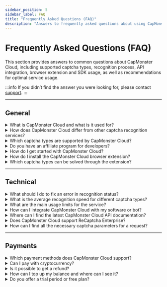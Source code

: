 ```yaml
---
sidebar_position: 5
sidebar_label: FAQ
title: "Frequently Asked Questions (FAQ)"
description: "Answers to frequently asked questions about using CapMonster Cloud."
---
```


# Frequently Asked Questions (FAQ)

This section provides answers to common questions about CapMonster Cloud, including supported captcha types, recognition process, API integration, browser extension and SDK usage, as well as recommendations for optimal service usage.

:::info
If you didn’t find the answer you were looking for, please contact [support](https://helpdesk.zennolab.com/conversation/new).
:::

---

## General

<details>
  <summary>What is CapMonster Cloud and what is it used for?</summary>
  <div style={{ fontWeight: 'normal' }}>
    <p>
      <strong>CapMonster Cloud</strong> is a cloud service that helps automatically recognize various captcha types:  
      reCaptcha V2, reCaptcha V3, reCaptcha v2 Enterprise, GeeTest, Amazon (AWS WAF), Cloudflare Turnstile, Cloudflare Challenge, and more.
    </p>
  </div>
</details>

<details>
  <summary>How does CapMonster Cloud differ from other captcha recognition services?</summary>
  <div style={{ fontWeight: 'normal' }}>
    <p><strong>Advantages of CapMonster Cloud:</strong></p>
    <ul style={{ color: 'black' }}>
      <li><strong>Reliability and scalability:</strong> the system works stably under any load, handles large volumes of tasks, and scales as your project grows.</li>
      <li><strong>Built-in proxies:</strong> in most cases, you won’t need to connect your own proxies.</li>
      <li><strong>No software installation required:</strong> all you need is an internet connection and your API key.</li>
      <li><strong>Support for all major captcha types:</strong> from popular to rare and non-standard types.</li>
      <li><strong>Flexible and transparent pricing:</strong> suitable for both small businesses and large-scale projects.</li>
    </ul>
  </div>
</details>

<details>
  <summary>Which captcha types are supported by CapMonster Cloud?</summary>
  <div style={{ fontWeight: 'normal' }}>
    <p>Supported types:</p>
    <ul style={{ color: 'black' }}>
      <li>reCaptcha V2, reCaptcha V3, reCaptcha Enterprise V2</li>
      <li>GeeTest</li>
      <li>DataDome</li>
      <li>Amazon (AWS WAF)</li>
      <li>Cloudflare Turnstile/Challenge</li>
      <li>Imperva (Incapsula)</li>
      <li>Text captcha (ImageToTextTask), complex image captchas (BLS, Shein, etc.)</li>
      <li>Basilisk, TenDl, Prosopo, Binance, Temu</li>
      <li>Yidun (NECaptcha)</li>
      <li>MTCaptcha</li>
    </ul>
  </div>
</details>

<details>
  <summary>Do you have an affiliate program for developers?</summary>
  <div style={{ fontWeight: 'normal' }}>
    <p>Yes, the affiliate program allows you to earn up to <strong>30%</strong> of users’ spending on captcha solving.</p>
  </div>
</details>

<details>
  <summary>How do I get started with CapMonster Cloud?</summary>
  <div style={{ fontWeight: 'normal' }}>
    <ol style={{ color: 'black' }}>
      <li>Register on the <a href="https://dash.capmonster.cloud/?culture=en" target="_blank" rel="noopener noreferrer">website</a>.</li>
      <li>Top up your balance.</li>
      <li>Use your personal <strong>API key</strong> to integrate with your project.</li>
    </ol>
    <p>You can also download the <a href="https://capmonster.cloud/en/browser-extension-captcha" target="_blank" rel="noopener noreferrer">CapMonster Cloud browser extension</a>.</p>
  </div>
</details>

<details>
  <summary>How do I install the CapMonster Cloud browser extension?</summary>
  <div style={{ fontWeight: 'normal' }}>
    <ol style={{ color: 'black' }}>
      <li>Download the extension for <a href="https://chrome.google.com/webstore/detail/capmonster-cloud-%E2%80%94-automa/pabjfbciaedomjjfelfafejkppknjleh?hl=en" target="_blank" rel="noopener noreferrer">Firefox</a>.</li>
      <li>Activate the extension, enter your <strong>API key</strong>, and make sure you have a positive balance.</li>
      <li>Configure it and start solving captchas.</li>
    </ol>
    <p>For more details, see the <a href="https://docs.capmonster.cloud/docs/extension" target="_blank" rel="noopener noreferrer">Extension</a> section in the documentation.</p>
  </div>
</details>

<details>
  <summary>Which captcha types can be solved through the extension?</summary>
  <div style={{ fontWeight: 'normal' }}>
    <ul style={{ color: 'black' }}>
      <li>ReCaptcha V2, ReCaptcha V3, ReCaptcha Enterprise V2</li>
      <li>GeeTest</li>
      <li>Cloudflare Turnstile / Challenge</li>
      <li>Text captcha (ImageToTextTask)</li>
      <li>Binance Captcha</li>
      <li>BLS Captcha</li>
    </ul>
  </div>
</details>

<hr/>

## Technical

<details>
  <summary>What should I do to fix an error in recognition status?</summary>
  <div style={{ fontWeight: 'normal' }}>
    <p>Example errors:</p>
    <ul style={{ color: 'black' }}>
      <li><strong>ERROR_KEY_DOES_NOT_EXIST</strong> — invalid or non-existent API key. Check your key.</li>
      <li><strong>ERROR_ZERO_BALANCE</strong> — balance is zero. Top up your balance to continue.</li>
      <li><strong>ERROR_CAPTCHA_UNSOLVABLE</strong> — the request may be incorrect, captcha type is not supported, or the captcha itself is damaged or displayed incorrectly. We recommend carefully checking your request parameters and ensuring the selected captcha type is supported by CapMonster Cloud.</li>
    </ul>
    <p>See the <a href="https://docs.capmonster.cloud/docs/api/api-errors" target="_blank" rel="noopener noreferrer">error documentation</a> or contact support.</p>
  </div>
</details>

<details>
  <summary>What is the average recognition speed for different captcha types?</summary>
  <div style={{ fontWeight: 'normal' }}>
    <p>On average <strong>1 to 30 seconds</strong>, depending on the captcha type.</p>
  </div>
</details>

<details>
  <summary>What are the main usage limits for the service?</summary>
  <div style={{ fontWeight: 'normal' }}>
    <p>
      There is a limit of <strong>120 requests per task</strong> to get the result. This means that after creating a task via <code>createTask</code>, you can periodically check its status using <code>getTaskResult</code>, but it is recommended not to do this more often than once every 2–5 seconds.
    </p>
  </div>
</details>

<details>
  <summary>How can I integrate CapMonster Cloud with my software or bot?</summary>
  <div style={{ fontWeight: 'normal' }}>
    <p>Use your <strong>API key</strong> to connect. There are also <a href="https://docs.capmonster.cloud/docs/getting-start#code-examples" target="_blank" rel="noopener noreferrer">libraries</a> available to integrate the CapMonster Cloud API into your code.</p>
  </div>
</details>

<details>
  <summary>Where can I find the latest CapMonster Cloud API documentation?</summary>
  <div style={{ fontWeight: 'normal' }}>
    <p>In the <a href="https://docs.capmonster.cloud/docs/category/api" target="_blank" rel="noopener noreferrer">API</a> section on the website.</p>
  </div>
</details>

<details>
  <summary>Does CapMonster Cloud support ReCaptcha Enterprise?</summary>
  <div style={{ fontWeight: 'normal' }}>
    <p>The service supports standard <strong>ReCaptcha v2/v3</strong> and <strong>ReCaptcha Enterprise V2</strong>.</p>
  </div>
</details>

<details>
  <summary>How can I find all the necessary captcha parameters for a request?</summary>
  <div style={{ fontWeight: 'normal' }}>
    <p>Parameters can be obtained through:</p>
    <ul style={{ color: 'black' }}>
      <li><strong>Browser developer tools</strong>.</li>
      <li><strong>Parser scripts</strong> (see details in the captcha types section under <em>"How to find all necessary parameters for task creation"</em>).</li>
      <li><strong>CapMonster Cloud Extension</strong> — provides all required parameters for various captcha types (see the <a href="https://docs.capmonster.cloud/docs/extension/extension-main#captcha-parameter-mapping" target="_blank" rel="noopener noreferrer">"Parameter Mapping"</a> section for details).</li>
    </ul>
  </div>
</details>

<hr/>

## Payments

<details>
  <summary>Which payment methods does CapMonster Cloud support?</summary>
  <div style={{ fontWeight: 'normal' }}>
    <ul style={{ color: 'black' }}>
      <li>Bank cards</li>
      <li>Cryptocurrencies</li>
      <li>Other popular methods</li>
    </ul>
    <p>(See details in the <a href="https://dash.capmonster.cloud/SelectPaymentType" target="_blank" rel="noopener noreferrer">Payments</a> section).</p>
  </div>
</details>

<details>
  <summary>Can I pay with cryptocurrency?</summary>
  <div style={{ fontWeight: 'normal' }}>
    <p>Yes, cryptocurrency payments are supported.</p>
  </div>
</details>

<details>
  <summary>Is it possible to get a refund?</summary>
  <div style={{ fontWeight: 'normal' }}>
    <p>Yes, a refund is possible within <strong>3 days</strong> after purchase if the service does not meet your needs.</p>
  </div>
</details>

<details>
  <summary>How can I top up my balance and where can I see it?</summary>
  <div style={{ fontWeight: 'normal' }}>
    <p>You can top up your balance in your <a href="https://capmonster.cloud/Dashboard" target="_blank" rel="noopener noreferrer">account dashboard</a>, where your current balance is also displayed.</p>
  </div>
</details>

<details>
  <summary>Do you offer a trial period or free plan?</summary>
  <div style={{ fontWeight: 'normal' }}>
    <p>Yes, a <strong>$0,1</strong> test balance is provided upon request to support. ZennoPoster users also receive a bonus of 5,000 free captchas for testing the service.</p>
  </div>
</details>
